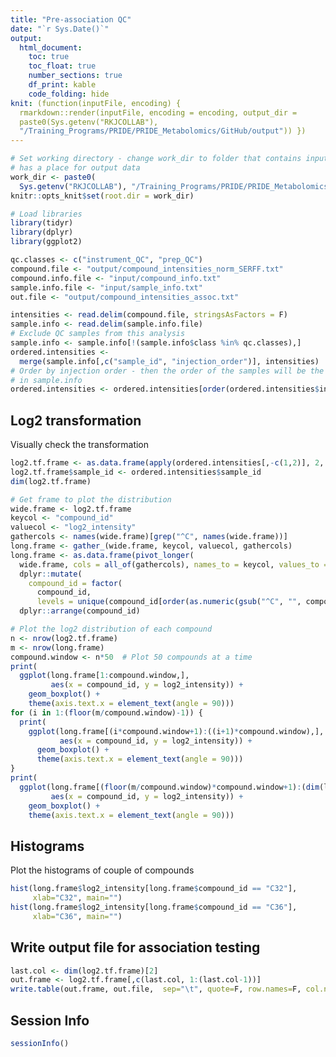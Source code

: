 ```yaml
---
title: "Pre-association QC"
date: "`r Sys.Date()`"
output: 
  html_document:
    toc: true
    toc_float: true
    number_sections: true
    df_print: kable
    code_folding: hide
knit: (function(inputFile, encoding) {
  rmarkdown::render(inputFile, encoding = encoding, output_dir =
  paste0(Sys.getenv("RKJCOLLAB"),
  "/Training_Programs/PRIDE/PRIDE_Metabolomics/GitHub/output")) })
---
```


```r
# Set working directory - change work_dir to folder that contains input data and
# has a place for output data
work_dir <- paste0(
  Sys.getenv("RKJCOLLAB"), "/Training_Programs/PRIDE/PRIDE_Metabolomics/GitHub")
knitr::opts_knit$set(root.dir = work_dir)

# Load libraries
library(tidyr)
library(dplyr)
library(ggplot2)
```

```r
qc.classes <- c("instrument_QC", "prep_QC")
compound.file <- "output/compound_intensities_norm_SERFF.txt"
compound.info.file <- "input/compound_info.txt"
sample.info.file <- "input/sample_info.txt"
out.file <- "output/compound_intensities_assoc.txt"

intensities <- read.delim(compound.file, stringsAsFactors = F)
sample.info <- read.delim(sample.info.file)
# Exclude QC samples from this analysis
sample.info <- sample.info[!(sample.info$class %in% qc.classes),]   
ordered.intensities <-
  merge(sample.info[,c("sample_id", "injection_order")], intensities)
# Order by injection order - then the order of the samples will be the same as
# in sample.info
ordered.intensities <- ordered.intensities[order(ordered.intensities$injection_order),]

```

## Log2 transformation

Visually check the transformation

```r
log2.tf.frame <- as.data.frame(apply(ordered.intensities[,-c(1,2)], 2, log2 ))
log2.tf.frame$sample_id <- ordered.intensities$sample_id
dim(log2.tf.frame)

# Get frame to plot the distribution
wide.frame <- log2.tf.frame
keycol <- "compound_id"
valuecol <- "log2_intensity"
gathercols <- names(wide.frame)[grep("^C", names(wide.frame))]
long.frame <- gather_(wide.frame, keycol, valuecol, gathercols)
long.frame <- as.data.frame(pivot_longer(
  wide.frame, cols = all_of(gathercols), names_to = keycol, values_to = valuecol)) %>%
  dplyr::mutate(
    compound_id = factor(
      compound_id,
      levels = unique(compound_id[order(as.numeric(gsub("^C", "", compound_id)))]))) %>%
  dplyr::arrange(compound_id)

# Plot the log2 distribution of each compound
n <- nrow(log2.tf.frame)
m <- nrow(long.frame)
compound.window <- n*50  # Plot 50 compounds at a time
print(
  ggplot(long.frame[1:compound.window,],
         aes(x = compound_id, y = log2_intensity)) +
    geom_boxplot() +
    theme(axis.text.x = element_text(angle = 90)))
for (i in 1:(floor(m/compound.window)-1)) {
  print(
    ggplot(long.frame[(i*compound.window+1):((i+1)*compound.window),],
           aes(x = compound_id, y = log2_intensity)) +
      geom_boxplot() +
      theme(axis.text.x = element_text(angle = 90)))
}
print(
  ggplot(long.frame[(floor(m/compound.window)*compound.window+1):(dim(long.frame)[1]),],
         aes(x = compound_id, y = log2_intensity)) +
    geom_boxplot() +
    theme(axis.text.x = element_text(angle = 90)))
```

## Histograms

Plot the histograms of couple of compounds

```r
hist(long.frame$log2_intensity[long.frame$compound_id == "C32"],
     xlab="C32", main="")
hist(long.frame$log2_intensity[long.frame$compound_id == "C36"],
     xlab="C36", main="")
```

## Write output file for association testing

```r
last.col <- dim(log2.tf.frame)[2]
out.frame <- log2.tf.frame[,c(last.col, 1:(last.col-1))]
write.table(out.frame, out.file,  sep="\t", quote=F, row.names=F, col.names=T)
```

## Session Info

```r
sessionInfo()
```

